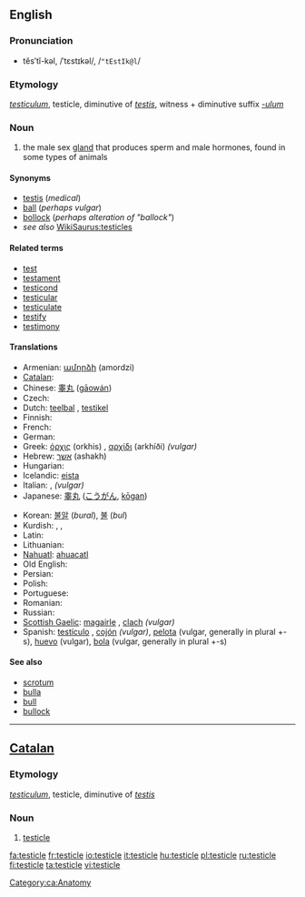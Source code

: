{{wikipedia|testicles}}
==English==

===Pronunciation===
* tĕsʹtĭ-kəl, /ˈtɛstɪkəl/, /<tt>"tEstIk@l</tt>/

===Etymology===
{{L.}} ''[[testiculum]]'', testicle, diminutive of ''[[testis#Latin|testis]]'', witness + diminutive suffix ''[[-ulum]]''

===Noun===
{{en-noun}}

# the male sex [[gland]] that produces sperm and male hormones, found in some types of animals

====Synonyms====
* [[testis]] (''medical'')
* [[ball]] (''perhaps vulgar'')
* [[bollock]] (''perhaps alteration of "ballock"'')
* ''see also'' [[WikiSaurus:testicles]]

====Related terms====
<!--All are related; none are derived-->
* [[test]]
* [[testament]]
* [[testicond]]
* [[testicular]]
* [[testiculate]]
* [[testify]]
* [[testimony]]

====Translations====
{{trans-top|male sex gland}}
* Armenian: [[ամորձի]] (amordzi)
* [[Catalan]]: {{t-|ca|testicle|m}}
* Chinese: [[睾丸]] ([[gāowán]])
* Czech: {{t+|cs|varle|n}}
* Dutch: [[teelbal]] {{m}}, [[testikel]] {{n}}
* Finnish: {{t+|fi|kives}}
* French: {{t+|fr|testicule|m}}
* German: {{t+|de|Hoden|m}}
* Greek: [[όρχις]] (orkhis) {{m}}, [[αρχίδι]] (arkhíði) {{m}} ''(vulgar)''
* Hebrew: [[אשך]] (ashakh) {{n}}
* Hungarian: {{t+|hu|here}}
* Icelandic: [[eista]] {{n}}
* Italian: {{t+|it|testicolo|m}}, {{t+|it|coglione|m}} ''(vulgar)''
* Japanese: [[睾丸]] ([[こうがん]], [[kōgan]])
{{trans-mid}}
* Korean: [[불알]] (''bural''), [[불]] (''bul'')
* Kurdish: {{t+|ku|gun}} {{m}}, {{t+|ku|hêlik}} {{m}}, {{KUchar|[[گون]]}}
* Latin: {{t-|la|testiculum|n}}
* Lithuanian: {{t-|lt|sėklidė|f|xs=Lithuanian}}
* [[Nahuatl]]: [[ahuacatl]]
* Old English: {{t-|ang|beallucas|alt=bealluc|xs=Old English}}
* Persian: {{t+|fa|خایه|tr=khayeh|sc=fa-Arab|xs=Persian}}
* Polish: {{t+|pl|jądro|n}}
* Portuguese: {{t+|pt|testículo|m}}
* Romanian: {{t-|ro|testicul|n}}
* Russian: {{t+|ru|яичко|n|tr=jaíčko|sc=Cyrl}}
* [[Scottish Gaelic]]: [[magairle]] {{m|f}}, [[clach]] {{f}} ''(vulgar)''
* Spanish: [[testículo]] {{m}}, [[cojón]] {{m}} ''(vulgar)'', [[pelota]] {{f}} (vulgar, generally in plural +-s), [[huevo]] {{m}} (vulgar), [[bola]] {{f}} (vulgar, generally in plural +-s)
{{trans-bottom}}

====See also====
* [[scrotum]]
* [[bulla]]
* [[bull]]
* [[bullock]]

----

==[[Catalan]]==

===Etymology===
{{L.|ca}} ''[[testiculum]]'', testicle, diminutive of ''[[testis#Latin|testis]]''

===Noun===
{{ca-noun-m}}

# [[#English|testicle]]

[[Category:ca:Anatomy]]

[[fa:testicle]]
[[fr:testicle]]
[[io:testicle]]
[[it:testicle]]
[[hu:testicle]]
[[pl:testicle]]
[[ru:testicle]]
[[fi:testicle]]
[[ta:testicle]]
[[vi:testicle]]